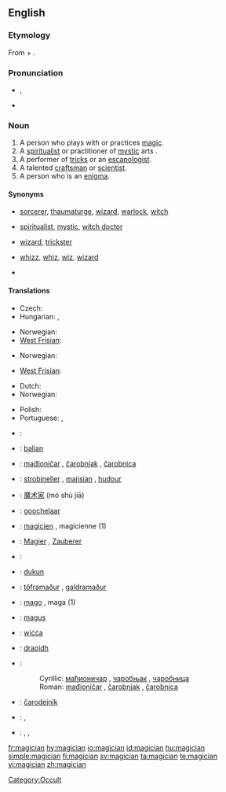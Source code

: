 ==English==
{{wikipedia}}

===Etymology===
From  {{term|magic}} + {{term|-ian}}.

===Pronunciation===
* {{IPA|/məˈʤɪʃən/}}, {{SAMPA|/m@"dZIS@n/}}
* {{hyphenation|ma|gi|cian}}
*: {{rhymes|ɪʃən}}

===Noun===
{{en-noun}}

# A person who plays with or practices [[magic]].
# A [[spiritualist]] or practitioner of [[mystic]] arts {{qualifier|often derogatory}}.
# A performer of [[tricks]] or an [[escapologist]].
# A talented [[craftsman]] or [[scientist]].
# A person who is an [[enigma]].

====Synonyms====
* {{sense|practitioner of magic}} [[sorcerer]], [[thaumaturge]], [[wizard]], [[warlock]], [[witch]]
* {{sense|spiritualist or practitioner of mystic arts}} [[spiritualist]], [[mystic]], [[witch doctor]]
* {{sense|performer of tricks}} [[wizard]], [[trickster]]
* {{sense|talented craftsman or scientist}} [[whizz]], [[whiz]], [[wiz]], [[wizard]]
* {{sense|person who is an enigma}}

====Translations====
{{trans-top|practitioner of magic}}
* Czech: {{t-|cs|kouzelník|m}}
* Hungarian: {{t-|hu|mágus}}, {{t+|hu|bűvész}}
{{trans-mid}}
* Norwegian: {{t-|no|magiker|m}}
* [[West Frisian]]: {{t+|fy|tsjoender|c|xs=West Frisian}}
{{trans-bottom}}

{{trans-top|spiritualist or practitioner of mystic arts}}
* Norwegian: {{t-|no|trollmann|m}}
{{trans-mid}}
* [[West Frisian]]: {{t+|fy|tsjoender|c|xs=West Frisian}}
{{trans-bottom}}

{{trans-top|a performer of tricks}}
* Dutch: {{t-|nl|goochelaar|m}}
* Norwegian: {{t-|no|tryllekunstner|m}}
{{trans-mid}}
* Polish: {{t|pl|magik|m}}
* Portuguese: {{t+|pt|mágico|m}}, {{t|pt|ilusionista}}
{{trans-bottom}}

{{trans-top|talented craftsman or scientist}}
{{trans-mid}}
{{trans-bottom}}

{{trans-top|person who is an enigma}}
{{trans-mid}}
{{trans-bottom}}

{{checktrans-top}}
* {{ttbc|Arabic}}: {{t|ar|ساحر|tr=sāḥir|sc=Arab}}
* {{ttbc|Balinese}}: [[balian]]
* {{ttbc|Bosnian}}: [[mađioničar]] {{m}}, [[čarobnjak]] {{m}}, [[čarobnica]] {{f}}
* {{ttbc|Breton}}: [[strobineller]] {{m}}, [[majisian]] {{m}}, [[hudour]] {{m}}
* {{ttbc|Chinese}}: [[魔术家]] (mó shù jiā)
* {{ttbc|Dutch}}: [[goochelaar]] {{m}}
* {{ttbc|French}}: [[magicien]] {{m}}, magicienne {{f}} (1)
* {{ttbc|German}}: [[Magier]] {{m}}, [[Zauberer]] {{m}}
* {{ttbc|Hebrew}}: {{he-translation|קוסם|koseim}} {{m}}
* {{ttbc|Indonesian}}: [[dukun]]
* {{ttbc|Icelandic}}: [[töframaður]] {{m}}, [[galdramaður]] {{m}}
{{checktrans-mid}}
* {{ttbc|Italian}}: [[mago]] {{m}}, maga {{f}} (1)
* {{ttbc|Latin}}: [[magus]] {{m}}
* {{ttbc|Old English}}: [[wicca#Old English|wiċċa]] {{m}}
* {{ttbc|Scottish Gaelic}}: [[draoidh]] {{m}}
* {{ttbc|Serbian}}:
*: Cyrillic: [[мађионичар]] {{m}}, [[чаробњак]] {{m}}, [[чаробница]] {{f}}
*: Roman: [[mađioničar]] {{m}}, [[čarobnjak]] {{m}}, [[čarobnica]] {{f}}
* {{ttbc|Slovak}}: [[čarodejník]] {{m}}
* {{ttbc|Spanish}}: {{t+|es|mago|m}}, {{t-|es|hechicero|m}}
* {{ttbc|Telugu}}: {{t|te|ఐంద్రజాలికుడు|tr=aiMdrajaalikuDu|sc=Telu}}, {{t|te|ఇంద్రజాలికుడు|tr=iMdrajaalikuDu|sc=Telu}}, {{t|te|మంత్రగాడు|tr=maMtragaaDu|sc=Telu}}
{{checktrans-bottom}}

[[Category:Occult]]

[[fr:magician]]
[[hy:magician]]
[[io:magician]]
[[id:magician]]
[[hu:magician]]
[[simple:magician]]
[[fi:magician]]
[[sv:magician]]
[[ta:magician]]
[[te:magician]]
[[vi:magician]]
[[zh:magician]]